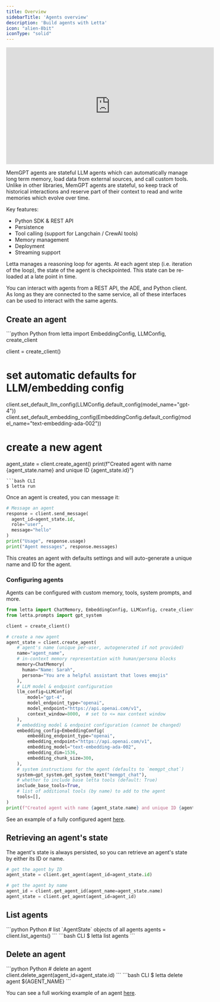 ```yaml
---
title: Overview 
sidebarTitle: 'Agents overview'
description: 'Build agents with Letta'
icon: "alien-8bit"
iconType: "solid"
---
```


<iframe
  width="560"
  height="315"
  src="https://www.youtube.com/embed/urETleko4Sc"
  title="YouTube video player"
  frameborder="0"
  allow="accelerometer; autoplay; clipboard-write; encrypted-media; gyroscope; picture-in-picture"
  allowfullscreen
></iframe>

MemGPT agents are stateful LLM agents which can automatically manage long term memory, load data from external sources, and call custom tools. Unlike in other libraries, MemGPT agents are stateful, so keep track of historical interactions and reserve part of their context to read and write memories which evolve over time.


Key features: 
* Python SDK & REST API 
* Persistence 
* Tool calling (support for Langchain / CrewAI tools)
* Memory management 
* Deployment 
* Streaming support 

Letta manages a reasoning loop for agents. At each agent step (i.e. iteration of the loop), the state of the agent is checkpointed. This state can be re-loaded at a late point in time. 

You can interact with agents from a REST API, the ADE, and Python client. As long as they are connected to the same service, all of these interfaces can be used to interact with the same agents. 

## Create an agent 

<CodeGroup>
```python Python
from letta import EmbeddingConfig, LLMConfig, create_client

client = create_client()

# set automatic defaults for LLM/embedding config
client.set_default_llm_config(LLMConfig.default_config(model_name="gpt-4"))
client.set_default_embedding_config(EmbeddingConfig.default_config(model_name="text-embedding-ada-002"))

# create a new agent
agent_state = client.create_agent()
print(f"Created agent with name {agent_state.name} and unique ID {agent_state.id}")
```
```bash CLI 
$ letta run 
```
</CodeGroup>

Once an agent is created, you can message it: 
```python Python
# Message an agent
response = client.send_message(
  agent_id=agent_state.id, 
  role="user", 
  message="hello"
)
print("Usage", response.usage)
print("Agent messages", response.messages)
```
This creates an agent with defaults settings and will auto-generate a unique name and ID for the agent. 

### Configuring agents 
Agents can be configured with custom memory, tools, system prompts, and more. 
```python Python
from letta import ChatMemory, EmbeddingConfig, LLMConfig, create_client
from letta.prompts import gpt_system

client = create_client()

# create a new agent
agent_state = client.create_agent(
    # agent's name (unique per-user, autogenerated if not provided)
    name="agent_name",
    # in-context memory representation with human/persona blocks
    memory=ChatMemory(
      human="Name: Sarah", 
      persona="You are a helpful assistant that loves emojis"
    ),
    # LLM model & endpoint configuration
    llm_config=LLMConfig(
        model="gpt-4",
        model_endpoint_type="openai",
        model_endpoint="https://api.openai.com/v1",
        context_window=8000,  # set to <= max context window
    ),
    # embedding model & endpoint configuration (cannot be changed)
    embedding_config=EmbeddingConfig(
        embedding_endpoint_type="openai",
        embedding_endpoint="https://api.openai.com/v1",
        embedding_model="text-embedding-ada-002",
        embedding_dim=1536,
        embedding_chunk_size=300,
    ),
    # system instructions for the agent (defaults to `memgpt_chat`)
    system=gpt_system.get_system_text("memgpt_chat"),
    # whether to include base letta tools (default: True)
    include_base_tools=True,
    # list of additional tools (by name) to add to the agent
    tools=[],
)
print(f"Created agent with name {agent_state.name} and unique ID {agent_state.id}")
```
See an example of a fully configured agent [here](https://github.com/letta-ai/letta/blob/0.5.2/examples/docs/agent_advanced.py). 


## Retrieving an agent's state 
The agent's state is always persisted, so you can retrieve an agent's state by either its ID or name. 
```python Python
# get the agent by ID
agent_state = client.get_agent(agent_id=agent_state.id)

# get the agent by name
agent_id = client.get_agent_id(agent_name=agent_state.name)
agent_state = client.get_agent(agent_id=agent_id)
```

## List agents 

<CodeGroup>
```python Python
# list `AgentState` objects of all agents
agents = client.list_agents()
```
```bash CLI 
$ letta list agents
```
</CodeGroup>


## Delete an agent 
<CodeGroup>
```python Python
# delete an agent
client.delete_agent(agent_id=agent_state.id)
```
```bash CLI 
$ letta delete agent ${AGENT_NAME}
```
</CodeGroup>

You can see a full working example of an agent [here](https://github.com/letta-ai/letta/blob/main/examples/docs/agent_basic.py). 